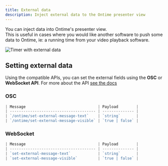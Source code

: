 ```yaml
---
title: External data
description: Inject external data to the Ontime presenter view
---
```


You can inject data into Ontime's presenter view. \
This is useful in cases where you would like another software to push some data to Ontime, ie: a running time from your video playback software.

![Timer with external data](../../../assets/screenshots/views/timer-external.png)

## Setting external data

Using the compatible APIs, you can set the external fields using the **OSC** or **WebSocket API**.
For more about the API [see the docs](/api/osc-and-ws)

### OSC
```ts
| Message                                | Payload        |
| -------------------------------------- | -------------- |
| `/ontime/set-external-message-text`    | `string`       |
| `/ontime/set-external-message-visible` | `true | false` |
```

### WebSocket
```ts
| Message                                | Payload        |
| -------------------------------------- | -------------- |
| `set-external-message-text`            | `string`       |
| `set-external-message-visible`         | `true | false` |
```